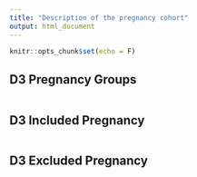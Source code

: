 ```yaml
---
title: "Description of the pregnancy cohort"
output: html_document
---
```


```r
knitr::opts_chunk$set(echo = F)
```

## D3 Pregnancy Groups

```r
```

## D3 Included Pregnancy

```r
```

## D3 Excluded Pregnancy

```r
```
